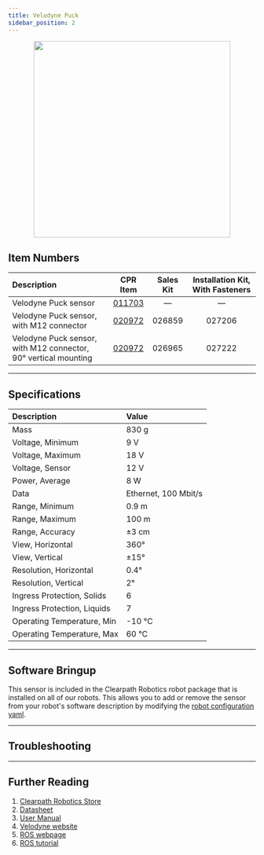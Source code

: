 ```yaml
---
title: Velodyne Puck
sidebar_position: 2
---
```



<center>
  <img
    src="/img/sensor_images/sensor_velodyne_puck_1.jpg"
    width="400"
  />
</center>

## Item Numbers

| Description                                                     |                         CPR Item                         | Sales Kit | Installation Kit, With Fasteners |
| :-------------------------------------------------------------- | :------------------------------------------------------: | :-------: | :------------------------------: |
| Velodyne Puck sensor                                            | [011703](/assets/pdf/clearpath_robotics_011703-TDS2.pdf) |     —     |                —                 |
| Velodyne Puck sensor, with M12 connector                        | [020972](/assets/pdf/clearpath_robotics_020972-TDS2.pdf) |  026859   |              027206              |
| Velodyne Puck sensor, with M12 connector, 90° vertical mounting | [020972](/assets/pdf/clearpath_robotics_020972-TDS2.pdf) |  026965   |              027222              |

---

## Specifications

| Description                 | Value                |
| :-------------------------- | :------------------- |
| Mass                        | 830 g                |
| Voltage, Minimum            | 9 V                  |
| Voltage, Maximum            | 18 V                 |
| Voltage, Sensor             | 12 V                 |
| Power, Average              | 8 W                  |
| Data                        | Ethernet, 100 Mbit/s |
| Range, Minimum              | 0.9 m                |
| Range, Maximum              | 100 m                |
| Range, Accuracy             | ±3 cm                |
| View, Horizontal            | 360°                 |
| View, Vertical              | ±15°                 |
| Resolution, Horizontal      | 0.4°                 |
| Resolution, Vertical        | 2°                   |
| Ingress Protection, Solids  | 6                    |
| Ingress Protection, Liquids | 7                    |
| Operating Temperature, Min  | -10 °C               |
| Operating Temperature, Max  | 60 °C                |

---

## Software Bringup
This sensor is included in the Clearpath Robotics robot package that is installed on all of our robots.
This allows you to add or remove the sensor from your robot's software description by modifying the [robot configuration yaml](../../../../ros/config/yaml/sensors/overview.mdx).

<YAML/>

---

## Troubleshooting

<Support />

---

## Further Reading

1.  [Clearpath Robotics Store](https://store.clearpathrobotics.com/collections/3d-lidar/products/puck)
2.  [Datasheet](/assets/pdf/clearpath_robotics_011703-TDS2.pdf)
3.  [User Manual](/assets/pdf/clearpath_robotics_011703-TDS1.pdf)
4.  [Velodyne website](https://store.clearpathrobotics.com/collections/3d-lidar/products/puck)
5.  [ROS webpage](http://wiki.ros.org/velodyne)
6.  [ROS tutorial](http://wiki.ros.org/velodyne/Tutorials/Getting%20Started%20with%20the%20Velodyne%20VLP16)
